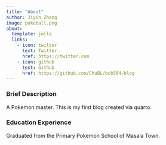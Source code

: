 ```yaml
---
title: "About"
author: Jiyin Zhang
image: pokeball.png
about:
  template: jolla
  links:
    - icon: twitter
      text: Twitter
      href: https://twitter.com
    - icon: github
      text: Github
      href: https://github.com/ChuBL/bcb504-blog
---
```


### Brief Description
A Pokemon master. This is my first blog created via quarto.

### Education Experience
Graduated from the Primary Pokemon School of Masala Town.


